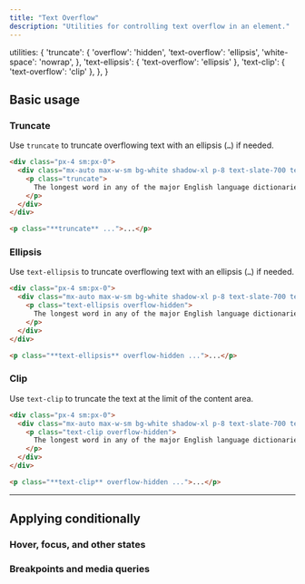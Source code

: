 ```yaml
---
title: "Text Overflow"
description: "Utilities for controlling text overflow in an element."
---
```



  utilities: {
    'truncate': {
      'overflow': 'hidden',
      'text-overflow': 'ellipsis',
      'white-space': 'nowrap',
    },
    'text-ellipsis': { 'text-overflow': 'ellipsis' },
    'text-clip': { 'text-overflow': 'clip' },
  },
}

## Basic usage

### Truncate

Use `truncate` to truncate overflowing text with an ellipsis (<code>…</code>) if needed.

```html {{ mode: 'example', p: 'none' }}
<div class="px-4 sm:px-0">
  <div class="mx-auto max-w-sm bg-white shadow-xl p-8 text-slate-700 text-sm leading-6 sm:text-base sm:leading-7 dark:bg-slate-800 dark:text-slate-400">
    <p class="truncate">
      The longest word in any of the major English language dictionaries is <span class="text-slate-900 font-medium">pneumonoultramicroscopicsilicovolcanoconiosis,</span> a word that refers to a lung disease contracted from the inhalation of very fine silica particles, specifically from a volcano; medically, it is the same as silicosis.
    </p>
  </div>
</div>
```

```html
<p class="**truncate** ...">...</p>
```

### Ellipsis

Use `text-ellipsis` to truncate overflowing text with an ellipsis (<code>…</code>) if needed.

```html {{ mode: 'example', p: 'none' }}
<div class="px-4 sm:px-0">
  <div class="mx-auto max-w-sm bg-white shadow-xl p-8 text-slate-700 text-sm leading-6 sm:text-base sm:leading-7 dark:bg-slate-800 dark:text-slate-400">
    <p class="text-ellipsis overflow-hidden">
      The longest word in any of the major English language dictionaries is <span class="text-slate-900 font-medium dark:text-slate-200">pneumonoultramicroscopicsilicovolcanoconiosis,</span> a word that refers to a lung disease contracted from the inhalation of very fine silica particles, specifically from a volcano; medically, it is the same as silicosis.
    </p>
  </div>
</div>
```

```html
<p class="**text-ellipsis** overflow-hidden ...">...</p>
```

### Clip

Use `text-clip` to truncate the text at the limit of the content area.

```html {{ mode: 'example', p: 'none' }}
<div class="px-4 sm:px-0">
  <div class="mx-auto max-w-sm bg-white shadow-xl p-8 text-slate-700 text-sm leading-6 sm:text-base sm:leading-7 dark:bg-slate-800 dark:text-slate-400">
    <p class="text-clip overflow-hidden">
      The longest word in any of the major English language dictionaries is <span class="text-slate-900 font-medium dark:text-slate-200">pneumonoultramicroscopicsilicovolcanoconiosis,</span> a word that refers to a lung disease contracted from the inhalation of very fine silica particles, specifically from a volcano; medically, it is the same as silicosis.
    </p>
  </div>
</div>
```

```html
<p class="**text-clip** overflow-hidden ...">...</p>
```

---

## <Heading ignore>Applying conditionally</Heading>

### <Heading ignore>Hover, focus, and other states</Heading>

<HoverFocusAndOtherStates defaultClass="truncate" featuredClass="text-clip" element="p" />

### <Heading ignore>Breakpoints and media queries</Heading>

<BreakpointsAndMediaQueries defaultClass="truncate" featuredClass="text-clip" element="p" />
